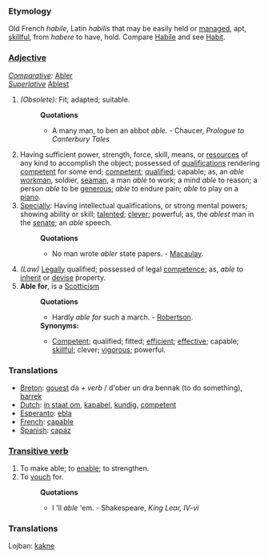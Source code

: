 ===Etymology===
Old French ''habile'', Latin ''habilis'' that may be easily held or [[managed]], apt, [[skillful]], from ''habere'' to have, hold. Compare [[Habile]] and see [[Habit]].

===[[Adjective]]===
''[[Comparative]]:'' [[Abler]]<br>
''[[Superlative]]'' [[Ablest]]  
#''(Obsolete):'' Fit; adapted; suitable. 
#:'''Quotations'''
#:*A many man, to ben an abbot ''able''. - Chaucer, ''Prologue to Canterbury Tales''
#Having sufficient power, strength, force, skill, means, or [[resources]] of any kind to accomplish the object; possessed of [[qualifications]] rendering [[competent]] for some end; [[competent]]; [[qualified]]; capable; as, an ''able'' [[workman]], soldier, [[seaman]], a man ''able'' to work; a mind ''able'' to reason; a person ''able'' to be [[generous]]; ''able'' to endure pain; ''able'' to play on a [[piano]].
#[[Specially]]: Having intellectual qualifications, or strong mental powers; showing ability or skill; [[talented]]; [[clever]]; powerful; as, the ''ablest'' man in the [[senate]]; an ''able'' speech.
#:'''Quotations'''
#:*No man wrote ''abler'' state papers. - [[Macaulay]].
#''(Law)'' [[Legally]] qualified; possessed of legal [[competence]]; as, ''able'' to [[inherit]] or [[devise]] property.
#'''Able for''', is a [[Scotticism]]
#:'''Quotations'''
#:*Hardly ''able for'' such a march. - [[Robertson]].
#:'''Synonyms:'''
#:*[[Competent]]; qualified; fitted; [[efficient]]; [[effective]]; capable; [[skillful]]; clever; [[vigorous]]; powerful.

===Translations===
*[[Breton]]: [[gouest]] da ''+ verb'' / d'ober un dra bennak (to do something), [[barrek]]
*[[Dutch]]: [[in staat om]], [[kapabel]], [[kundig]], [[competent]]
*[[Esperanto]]: [[ebla]]
*[[French]]: [[capable]]
*[[Spanish]]: [[capáz]]

===[[Transitive verb]]===
#To make able; to [[enable]]; to strengthen.
#To [[vouch]] for.
#:'''Quotations'''
#:*I 'll ''able'' 'em. - Shakespeare, ''King Lear, IV-vi''
===Translations===

Lojban: [[kakne]]